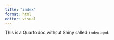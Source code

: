 ```yaml
---
title: "index"
format: html
editor: visual
---
```


This is a Quarto doc without Shiny called `index.qmd`.
